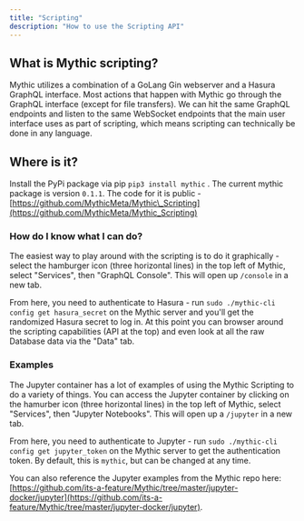 ```yaml
---
title: "Scripting"
description: "How to use the Scripting API"
---
```


## What is Mythic scripting?

Mythic utilizes a combination of a GoLang Gin webserver and a Hasura GraphQL interface. Most actions that happen with Mythic go through the GraphQL interface (except for file transfers). We can hit the same GraphQL endpoints and listen to the same WebSocket endpoints that the main user interface uses as part of scripting, which means scripting can technically be done in any language.

## Where is it?

Install the PyPi package via pip `pip3 install mythic` . The current mythic package is version `0.1.1`. The code for it is public - [https://github.com/MythicMeta/Mythic\_Scripting](https://github.com/MythicMeta/Mythic_Scripting)

### How do I know what I can do?

The easiest way to play around with the scripting is to do it graphically - select the hamburger icon (three horizontal lines) in the top left of Mythic, select "Services", then "GraphQL Console". This will open up `/console` in a new tab.

From here, you need to authenticate to Hasura - run `sudo ./mythic-cli config get hasura_secret` on the Mythic server and you'll get the randomized Hasura secret to log in. At this point you can browser around the scripting capabilities (API at the top) and even look at all the raw Database data via the "Data" tab.

### Examples

The Jupyter container has a lot of examples of using the Mythic Scripting to do a variety of things. You can access the Jupyter container by clicking on the hamurber icon (three horizontal lines) in the top left of Mythic, select "Services", then "Jupyter Notebooks". This will open up a `/jupyter` in a new tab.

From here, you need to authenticate to Jupyter - run `sudo ./mythic-cli config get jupyter_token` on the Mythic server to get the authentication token. By default, this is `mythic`, but can be changed at any time.

You can also reference the Jupyter examples from the Mythic repo here: [https://github.com/its-a-feature/Mythic/tree/master/jupyter-docker/jupyter](https://github.com/its-a-feature/Mythic/tree/master/jupyter-docker/jupyter).
